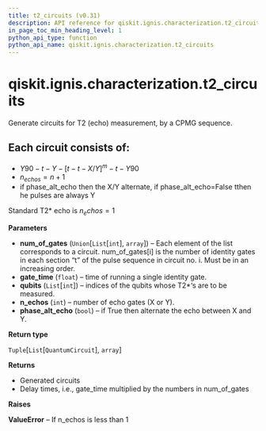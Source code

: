 ```yaml
---
title: t2_circuits (v0.31)
description: API reference for qiskit.ignis.characterization.t2_circuits in qiskit v0.31
in_page_toc_min_heading_level: 1
python_api_type: function
python_api_name: qiskit.ignis.characterization.t2_circuits
---
```


<span id="qiskit-ignis-characterization-t2-circuits" />

# qiskit.ignis.characterization.t2\_circuits

<Function id="qiskit.ignis.characterization.t2_circuits" isDedicatedPage={true} github="https://github.com/qiskit-community/qiskit-ignis/tree/stable/0.6/qiskit/ignis/characterization/coherence/circuits.py" signature="t2_circuits(num_of_gates, gate_time, qubits, n_echos=1, phase_alt_echo=False)">
  Generate circuits for T2 (echo) measurement, by a CPMG sequence.

  ## Each circuit consists of:

  *   $Y90-t-Y-[t-t-X/Y]^m-t-Y90$
  *   $n_{echos} = n+1$
  *   if phase\_alt\_echo then the X/Y alternate, if phase\_alt\_echo=False tthen he pulses are always Y

  Standard T2\* echo is $n_echos=1$

  **Parameters**

  *   **num\_of\_gates** (`Union`\[`List`\[`int`], `array`]) – Each element of the list corresponds to a circuit. num\_of\_gates\[i] is the number of identity gates in each section “t” of the pulse sequence in circuit no. i. Must be in an increasing order.
  *   **gate\_time** (`float`) – time of running a single identity gate.
  *   **qubits** (`List`\[`int`]) – indices of the qubits whose T2\*‘s are to be measured.
  *   **n\_echos** (`int`) – number of echo gates (X or Y).
  *   **phase\_alt\_echo** (`bool`) – if True then alternate the echo between X and Y.

  **Return type**

  `Tuple`\[`List`\[`QuantumCircuit`], `array`]

  **Returns**

  *   Generated circuits
  *   Delay times, i.e., gate\_time multiplied by the numbers in num\_of\_gates

  **Raises**

  **ValueError** – If n\_echos is less than 1
</Function>

